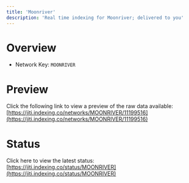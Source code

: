 ```yaml
---
title: 'Moonriver'
description: 'Real time indexing for Moonriver; delivered to you'
---
```


# Overview
- Network Key: `MOONRIVER`

# Preview
Click the following link to view a preview of the raw data available: [https://jiti.indexing.co/networks/MOONRIVER/11199516](https://jiti.indexing.co/networks/MOONRIVER/11199516)

# Status
Click here to view the latest status: [https://jiti.indexing.co/status/MOONRIVER](https://jiti.indexing.co/status/MOONRIVER)
